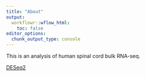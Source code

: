 ```yaml
---
title: "About"
output:
  workflowr::wflow_html:
    toc: false
editor_options:
  chunk_output_type: console
---
```


This is an analysis of human spinal cord bulk RNA-seq. 

[DESeq2](DESeq2.html)
